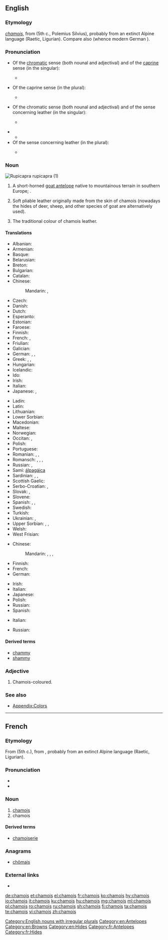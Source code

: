 ==English==
{{wikipedia}}

===Etymology===
{{borrowing|fr|en|lang=en}} ''[[#French|chamois]]'', from {{etyl|cel-gau|en}} {{term|camox|lang=cel-gau}} (5th c., Polemius Silvius), probably from an extinct Alpine language (Raetic, Ligurian). Compare also {{etyl|goh|-}} {{term|gamiza|lang=goh}} {{gloss|"chamois"}} (whence modern German {{term|Gämse|lang=de}}).

===Pronunciation===
* Of the [[chromatic]] sense (both nounal and adjectival) and of the [[caprine]] sense (in the singular):
** {{a|RP}} {{IPA|/ˈʃæmwɑː/|lang=en}}
* Of the caprine sense (in the plural):
** {{a|RP}} {{IPA|/ˈʃæmwɑːz/|lang=en}}
* Of the chromatic sense (both nounal and adjectival) and of the sense concerning leather (in the singular):
** {{a|RP}} {{IPA|/ˈʃæmi/|lang=en}}
* {{audio|En-us-chamois.ogg|Audio (US)|lang=en}}
** {{rhymes|æmi|lang=en}}
* Of the sense concerning leather (in the plural):
** {{a|RP}} {{IPA|/ˈʃæmiz/|lang=en}}

===Noun===
[[Image:Rupicapra rupicapra 0.jpg|thumb|''Rupicapra rupicapra'' (1)]]
{{en-noun|chamois}}

# A short-horned [[goat antelope]] native to mountainous terrain in southern Europe; {{taxlink|Rupicapra rupicapra|species|noshow=1}}.
# {{qualifier|Usually as “chamois leather”}} Soft pliable leather originally made from the skin of chamois (nowadays the hides of deer, sheep, and other species of goat are alternatively used).
# The traditional colour of chamois leather.
#: {{color panel|FBE4C7}}

====Translations====
{{trans-top|goat}}
* Albanian: {{t|sq|dhia e egër}}
* Armenian: {{t|hy|այծյամ|tr=ayçyam}}
* Basque: {{t|eu|sarrio}}
* Belarusian: {{t|be|сарна|f|tr=sárna|sc=Cyrl}}
* Breton: {{t|br|chamoez}}
* Bulgarian: {{t|bg|дива коза|f|tr=diva koza|sc=Cyrl}}
* Catalan: {{t|ca|isard}}
* Chinese:
*: Mandarin: {{t|cmn|臆羚|tr=yìlíng|sc=Hani}}, {{t|cmn|岩羚羊|tr=yánlíngyáng|sc=Hani}}
* Czech: {{t+|cs|kamzík|m}}
* Danish: {{t|da|gemse}}
* Dutch: {{t+|nl|gems|f}}
* Esperanto: {{t|eo|ĉamo}}
* Estonian: {{t|et|mägikits}}
* Faroese: {{t|fo|gemsa}}
* Finnish: {{t+|fi|gemssi}}
* French: {{t+|fr|chamois|m}}, {{t+|fr|isard|m}}
* Friulian: {{t|fur|cjamoç}}
* Galician: {{t|gl|rebezo}}
* German: {{t|de|Gams|f}}, {{t+|de|Gemse|f}}, {{t+|de|Gämse|f}}
* Greek: {{t+|el|αγριόγιδο|n|tr=agriógido|sc=Grek}}, {{t+|el|αγριοκάτσικο|n|tr=agriokátsiko|sc=Grek}}, {{t+|el|αίγαγρος|m|tr=aígagros|sc=Grek}}
* Hungarian: {{t+|hu|zerge}}
* Icelandic: {{t|is|gemsa}}
* Ido: {{t+|io|chamo}}
* Irish: {{t|ga|seamaí|m}}
* Italian: {{t+|it|camoscio|m}}
* Japanese: {{t|ja|シャモア|tr=shamoa|sc=Jpan}}, {{t|ja|カモシカ|tr=kamojika|sc=Jpan}}
{{trans-mid}}
* Ladin: {{t|lld|ciamorc}}
* Latin: {{t|la|Rupicapra rupicapra}}
* Lithuanian: {{t|lt|gemzė}}
* Lower Sorbian: {{t|dsb|źiwa koza}}
* Macedonian: {{t|mk|дивокоза|f|tr=divokoza|sc=Cyrl}}
* Maltese: {{t|mt|kamoxx}}
* Norwegian: {{t|no|gemse}}
* Occitan: {{t|oc|camóç}}, {{t|oc|isard}}
* Polish: {{t+|pl|kozica|f}}
* Portuguese: {{t+|pt|camurça}}
* Romanian: {{t+|ro|șamoa|m}}, {{t+|ro|capră-neagră|f}}, {{t+|ro|capră-de-munte|f}}
* Romansch: {{t|rm|chamutsch|m}} {{qualifier|Rumantsch Grischun}}, {{t|rm|camutsch|m}} {{qualifier|Sursilvan}}, {{t|rm|tgamutsch|m}} {{qualifier|Sutsilvan, Surmiran}}, {{t|rm|chamuotsch|m}} {{qualifier|Puter, Vallader}}
* Russian: {{t+|ru|серна|f|tr=sérna}}, {{t|ru|чёрный козёл|m|tr=čórnyj kozjól|sc=Cyrl}}
* Sami: [[álpagáica]]
* Sardinian: {{t|sc|camussa}}, {{t|sc|crabu aresti}}, {{t|sc|camùsciu}}
* Scottish Gaelic: {{t|gd|somar}}
* Serbo-Croatian: {{t|sh|дивокоза|f}}, {{t+|sh|divokoza|f}}
* Slovak: {{t|sk|kamzík horský|m}}, {{t|sk|kamzík|m}}
* Slovene: {{t+|sl|gams|m}}
* Spanish: {{t+|es|gamuza|f}}, {{t+|es|rebeco|m}}, {{t+|es|sarrio|m}}
* Swedish: {{t+|sv|gems}}
* Turkish: {{t+|tr|dağ keçisi}}
* Ukrainian: {{t|uk|серна|f|tr=sérna|sc=Cyrl}}, {{t|uk|сарна|f|tr=sárna|sc=Cyrl}}
* Upper Sorbian: {{t|hsb|kamzyk}}, {{t|hsb|gemsa}}, {{t|hsb|skalna koza}}
* Welsh: {{t|cy|gafrewig}}
* West Frisian: {{t|fy|gems}}
{{trans-bottom}}

{{trans-top|cloth}}
* Chinese:
*: Mandarin: {{t|cmn|沙穆瓦|tr=shāmùwǎ|sc=Hani}}, {{t+|cmn|麂皮|tr=jǐpí|sc=Hani}}, {{t|cmn|麂皮革|tr=jǐpígé|sc=Hani}}, {{t+|cmn|油鞣革|tr=yóuróugé|sc=Hani}}
* Finnish: {{t+|fi|säämiskä}}
* French: {{t+|fr|chamois|m}}
* German: {{t|de|Sämischleder|n}}
{{trans-mid}}
* Irish: {{t|ga|seamaí|m}}
* Italian: {{t+|it|camoscio}}
* Japanese: {{t|ja|シャモア|tr=shamoa|sc=Jpan}}
* Polish: {{t|pl|giemza|f}}
* Russian: {{t+|ru|замша|f|tr=zámša}}
* Spanish: {{t+|es|gamuza|f}}
{{trans-bottom}}

{{trans-top|colour}}
* Italian: {{t+|it|camoscio}}
{{trans-mid}}
* Russian: {{t|ru|коричнево-желтый|m|tr=koríčnevo-žóltyj|sc=Cyrl}} {{qualifier|цвет}}
{{trans-bottom}}

====Derived terms====
* [[chammy]]
* [[shammy]]


===Adjective===
{{en-adj|-}}

# Chamois-coloured.

===See also===
* [[Appendix:Colors]]

[[Category:English nouns with irregular plurals]]
[[Category:en:Antelopes]]
[[Category:en:Browns]]
[[Category:en:Hides]]

----

==French==

===Etymology===
From {{etyl|LL.|fr}} {{term|camox|camōx, camōcis|lang=la}} (5th c.), from {{etyl|cel-gau|fr}}, probably from an extinct Alpine language (Raetic, Ligurian).

===Pronunciation===
* {{IPA|/ʃa.mwa/|lang=fr}}
* {{audio|Fr-chamois.ogg|Audio (France)|lang=fr}}

===Noun===
{{fr-noun|m|chamois}}

# [[#English|chamois]] {{qualifier|animal}}
# chamois {{qualifier|leather}}

====Derived terms====
* [[chamoiserie]]

===Anagrams===
* [[chômais#French|chômais]]

===External links===
* {{R:TLFi}}

[[Category:fr:Antelopes]]
[[Category:fr:Hides]]

[[de:chamois]]
[[et:chamois]]
[[el:chamois]]
[[fr:chamois]]
[[ko:chamois]]
[[hy:chamois]]
[[io:chamois]]
[[it:chamois]]
[[ku:chamois]]
[[hu:chamois]]
[[mg:chamois]]
[[ml:chamois]]
[[pl:chamois]]
[[ro:chamois]]
[[ru:chamois]]
[[sh:chamois]]
[[fi:chamois]]
[[ta:chamois]]
[[te:chamois]]
[[vi:chamois]]
[[zh:chamois]]